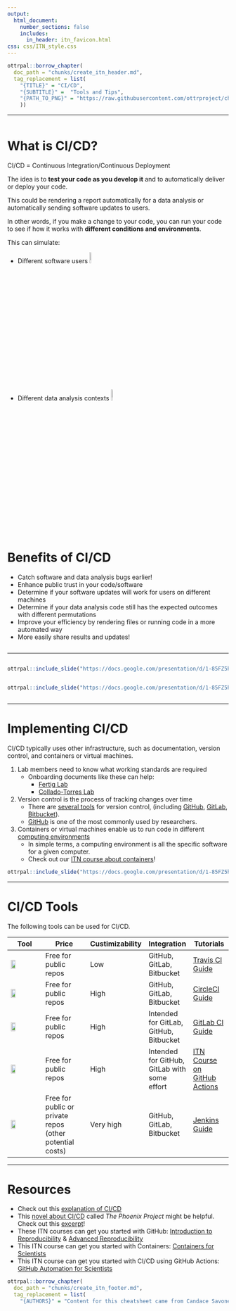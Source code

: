 ```yaml
---
output:
  html_document:
    number_sections: false
    includes:
      in_header: itn_favicon.html
css: css/ITN_style.css
---
```


```r
ottrpal::borrow_chapter(
  doc_path = "chunks/create_itn_header.md",
  tag_replacement = list(
    "{TITLE}" = "CI/CD", 
    "{SUBTITLE}" =  "Tools and Tips",
    "{PATH_TO_PNG}" = "https://raw.githubusercontent.com/ottrproject/cheatsheets/refs/heads/main/pngs/cicd.png"
    ))
```

<hr>



<div class="row">
<div class="column">
# What is CI/CD?

CI/CD = Continuous Integration/Continuous Deployment

The idea is to **test your code as you develop it** and to automatically deliver or deploy your code. 

This could be rendering a report automatically for a data analysis or automatically sending software updates to users.

In other words, if you make a change to your code, you can run your code to see if how it works with **different conditions and environments**.

This can simulate:

- Different software users <img src="https://www.iconpacks.net/icons/1/free-icon-user-group-296.png" width = 8%>
- Different data analysis contexts <img src="https://www.iconpacks.net/icons/4/free-icon-laptop-settings-12589.png" width = 8%>



</div>

<div class="column">

# Benefits of CI/CD

- Catch software and data analysis bugs earlier!
- Enhance public trust in your code/software
- Determine if your software updates will work for users on different machines
- Determine if your data analysis code still has the expected outcomes with different permutations
- Improve your efficiency by rendering files or running code in a more automated way
- More easily share results and updates!

</div>

</div>

<hr>

<div class="row">
<div class="column">
```r
ottrpal::include_slide("https://docs.google.com/presentation/d/1-85FZ5hpKKXdqq0bnWPNKO6Mkb9IzSr6N4Je9Y3S_6g/edit?slide=id.g35279513746_0_2350#slide=id.g35279513746_0_2350")
```
</div>
<div class="column">
```r
ottrpal::include_slide("https://docs.google.com/presentation/d/1-85FZ5hpKKXdqq0bnWPNKO6Mkb9IzSr6N4Je9Y3S_6g/edit?slide=id.g35279513746_0_2381#slide=id.g35279513746_0_2381")
```

</div>

</div>

<hr>

# Implementing CI/CD

CI/CD typically uses other infrastructure, such as documentation, version control, and containers or virtual machines.

1) Lab members need to know what working standards are required
    - Onboarding documents like these can help: 
      - [Fertig Lab](https://fertiglab.github.io/onboarding/)
      - [Collado-Torres Lab](https://lcolladotor.github.io/bioc_team_ds/onboarding.html)

2) Version control is the process of tracking changes over time
    - There are [several tools](https://icubetechnolabs.com/github-vs-gitlab-vs-bitbucket-which-version-control-system-is-right-for-you/) for version control, (including [GitHub](https://github.com/), [GitLab](https://about.gitlab.com/topics/version-control/), [Bitbucket](https://bitbucket.org/product/version-control-software)).
    - [GitHub](https://github.com/) is one of the most commonly used by researchers.

3) Containers or virtual machines enable us to run code in different [computing environments](https://hutchdatascience.org/Containers_for_Scientists/02-why-containers.html)
    - In simple terms, a computing environment is all the specific software for a given computer. 
    - Check out our [ITN course about containers](https://hutchdatascience.org/ITN_course_search/Containers_for_Scientists_coursePage.html)!
  
  
```r
ottrpal::include_slide("https://docs.google.com/presentation/d/1-85FZ5hpKKXdqq0bnWPNKO6Mkb9IzSr6N4Je9Y3S_6g/edit?slide=id.g35279513746_0_188#slide=id.g35279513746_0_188")
```
<hr>
  
# CI/CD Tools

The following tools can be used for CI/CD.

<div class = myStyle>
|Tool|Price| Custimizability|Integration|Tutorials|
|----|-----|-----|----|----|
|<a href="https://www.travis-ci.com/"> <img src="css/images/travisci.png"  height = 40%> </a> | Free for public repos| Low|GitHub, GitLab, Bitbucket| [Travis CI Guide](https://docs.travis-ci.com/user/for-beginners/)|
|<a href="https://circleci.com/"><img src="css/images/circleci.png" height = 40%> </a>| Free for public repos | High|GitHub, GitLab, Bitbucket|[CircleCI Guide](https://circleci.com/docs/getting-started/) |
|<a href="https://docs.gitlab.com/ci//"><img src="css/images/gitlab.png" height = 40%> </a>| Free for public repos| High|Intended for GitLab, GitHub, Bitbucket|[GitLab CI Guide](https://docs.gitlab.com/ci/) |
|<a href="https://github.blog/enterprise-software/ci-cd/build-ci-cd-pipeline-github-actions-four-steps/"><img
src="css/images/githubactions.png" height = 40%> </a>| Free for public repos| High|Intended for GitHub, GitLab with some effort|[ITN Course on GitHub Actions](https://hutchdatascience.org/ITN_course_search/GitHub_Automation_for_Scientists_coursePage.html) |
|<a href="https://www.jenkins.io/"><img src="css/images/jenkins.png" height = 40%> </a>|Free for public or private repos (other potential costs)| Very high|GitHub, GitLab, Bitbucket|[Jenkins Guide](https://www.jenkins.io/doc/pipeline/tour/getting-started/)
</div>

<hr>

# Resources

- Check out this [explanation of CI/CD](https://circleci.com/blog/what-is-a-ci-cd-pipeline/)
- This [novel about CI/CD](https://itrevolution.com/product/the-phoenix-project/) called _The Phoenix Project_ might be helpful. Check out this [excerpt](https://itrevolution.com/wp-content/uploads/2022/06/TPP5_excerpt.pdf)!
- These ITN courses can get you started with GitHub: 
[Introduction to Reproducibility](https://hutchdatascience.org/ITN_course_search/Reproducibility_in_Cancer_Informatics_coursePage.html)
 & [Advanced Reproducibility](https://hutchdatascience.org/ITN_course_search/Adv_Reproducibility_in_Cancer_Informatics_coursePage.html)
- This ITN course can get you started with Containers:
[Containers for Scientists](https://hutchdatascience.org/ITN_course_search/Containers_for_Scientists_coursePage.html)
- This ITN course can get you started with CI/CD using GitHub Actions: [GitHub Automation for Scientists](https://hutchdatascience.org/ITN_course_search/GitHub_Automation_for_Scientists_coursePage.html) 



```r
ottrpal::borrow_chapter(
  doc_path = "chunks/create_itn_footer.md",
  tag_replacement = list(
    "{AUTHORS}" = "Content for this cheatsheet came from Candace Savonen and Carrie Wright. It was summarized and formatted by Carrie Wright. Icons from https://www.iconpacks.net. The cheatsheet was also inspired by a discussion that involved the ITCR OPEN community (https://www.itcrtraining.org/open)."))
```


